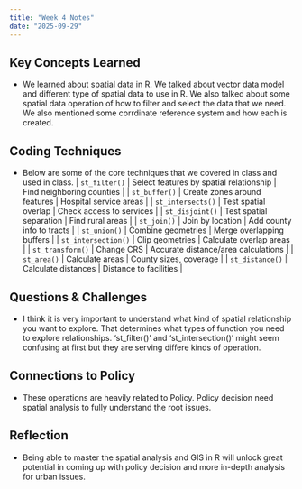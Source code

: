 ```yaml
---
title: "Week 4 Notes"
date: "2025-09-29"
---
```


## Key Concepts Learned
- We learned about spatial data in R. We talked about vector data model and different type of spatial data to use in R. We also talked about some spatial data operation of how to filter and select the data that we need. We also mentioned some corrdinate reference system and how each is created.

## Coding Techniques
- Below are some of the core techniques that we covered in class and used in class. 
| `st_filter()` | Select features by spatial relationship | Find neighboring counties |
| `st_buffer()` | Create zones around features | Hospital service areas |
| `st_intersects()` | Test spatial overlap | Check access to services |
| `st_disjoint()` | Test spatial separation | Find rural areas |
| `st_join()` | Join by location | Add county info to tracts |
| `st_union()` | Combine geometries | Merge overlapping buffers |
| `st_intersection()` | Clip geometries | Calculate overlap areas |
| `st_transform()` | Change CRS | Accurate distance/area calculations |
| `st_area()` | Calculate areas | County sizes, coverage |
| `st_distance()` | Calculate distances | Distance to facilities |

## Questions & Challenges
- I think it is very important to understand what kind of spatial relationship you want to explore. That determines what types of function you need to explore relationships. 'st_filter()' and 'st_intersection()' might seem confusing at first but they are serving differe kinds of operation. 

## Connections to Policy
- These operations are heavily related to Policy. Policy decision need spatial analysis to fully understand the root issues. 

## Reflection
- Being able to master the spatial analysis and GIS in R will unlock great potential in coming up with policy decision and more in-depth analysis for urban issues. 
